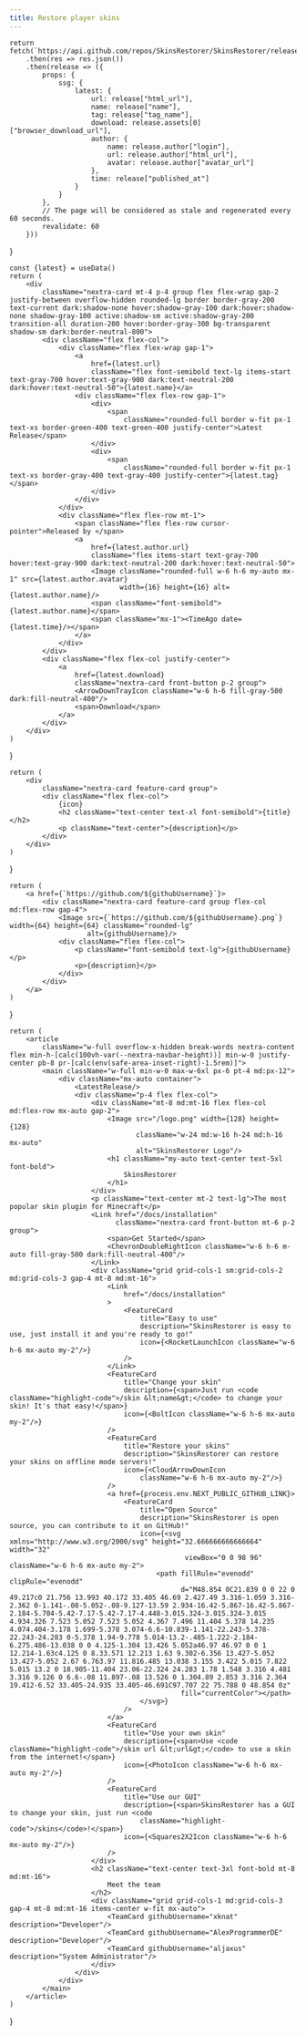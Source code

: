 ```yaml
---
title: Restore player skins
---
```






    return fetch(`https://api.github.com/repos/SkinsRestorer/SkinsRestorer/releases/latest`)
        .then(res => res.json())
        .then(release => ({
            props: {
                ssg: {
                    latest: {
                        url: release["html_url"],
                        name: release["name"],
                        tag: release["tag_name"],
                        download: release.assets[0]["browser_download_url"],
                        author: {
                            name: release.author["login"],
                            url: release.author["html_url"],
                            avatar: release.author["avatar_url"]
                        },
                        time: release["published_at"]
                    }
                }
            },
            // The page will be considered as stale and regenerated every 60 seconds.
            revalidate: 60
        }))
}

    const {latest} = useData()
    return (
        <div
            className="nextra-card mt-4 p-4 group flex flex-wrap gap-2 justify-between overflow-hidden rounded-lg border border-gray-200 text-current dark:shadow-none hover:shadow-gray-100 dark:hover:shadow-none shadow-gray-100 active:shadow-sm active:shadow-gray-200 transition-all duration-200 hover:border-gray-300 bg-transparent shadow-sm dark:border-neutral-800">
            <div className="flex flex-col">
                <div className="flex flex-wrap gap-1">
                    <a
                        href={latest.url}
                        className="flex font-semibold text-lg items-start text-gray-700 hover:text-gray-900 dark:text-neutral-200 dark:hover:text-neutral-50">{latest.name}</a>
                    <div className="flex flex-row gap-1">
                        <div>
                            <span
                                className="rounded-full border w-fit px-1 text-xs border-green-400 text-green-400 justify-center">Latest Release</span>
                        </div>
                        <div>
                            <span
                                className="rounded-full border w-fit px-1 text-xs border-gray-400 text-gray-400 justify-center">{latest.tag}</span>
                        </div>
                    </div>
                </div>
                <div className="flex flex-row mt-1">
                    <span className="flex flex-row cursor-pointer">Released by </span>
                    <a
                        href={latest.author.url}
                        className="flex items-start text-gray-700 hover:text-gray-900 dark:text-neutral-200 dark:hover:text-neutral-50">
                        <Image className="rounded-full w-6 h-6 my-auto mx-1" src={latest.author.avatar}
                               width={16} height={16} alt={latest.author.name}/>
                        <span className="font-semibold">{latest.author.name}</span>
                        <span className="mx-1"><TimeAgo date={latest.time}/></span>
                    </a>
                </div>
            </div>
            <div className="flex flex-col justify-center">
                <a
                    href={latest.download}
                    className="nextra-card front-button p-2 group">
                    <ArrowDownTrayIcon className="w-6 h-6 fill-gray-500 dark:fill-neutral-400"/>
                    <span>Download</span>
                </a>
            </div>
        </div>
    )
}

    return (
        <div
            className="nextra-card feature-card group">
            <div className="flex flex-col">
                {icon}
                <h2 className="text-center text-xl font-semibold">{title}</h2>
                <p className="text-center">{description}</p>
            </div>
        </div>
    )
}

    return (
        <a href={`https://github.com/${githubUsername}`}>
            <div className="nextra-card feature-card group flex-col md:flex-row gap-4">
                <Image src={`https://github.com/${githubUsername}.png`} width={64} height={64} className="rounded-lg"
                       alt={githubUsername}/>
                <div className="flex flex-col">
                    <p className="font-semibold text-lg">{githubUsername}</p>
                    <p>{description}</p>
                </div>
            </div>
        </a>
    )
}


    return (
        <article
            className="w-full overflow-x-hidden break-words nextra-content flex min-h-[calc(100vh-var(--nextra-navbar-height))] min-w-0 justify-center pb-8 pr-[calc(env(safe-area-inset-right)-1.5rem)]">
            <main className="w-full min-w-0 max-w-6xl px-6 pt-4 md:px-12">
                <div className="mx-auto container">
                    <LatestRelease/>
                    <div className="p-4 flex flex-col">
                        <div className="mt-8 md:mt-16 flex flex-col md:flex-row mx-auto gap-2">
                            <Image src="/logo.png" width={128} height={128}
                                   className="w-24 md:w-16 h-24 md:h-16 mx-auto"
                                   alt="SkinsRestorer Logo"/>
                            <h1 className="my-auto text-center text-5xl font-bold">
                                SkinsRestorer
                            </h1>
                        </div>
                        <p className="text-center mt-2 text-lg">The most popular skin plugin for Minecraft</p>
                        <Link href="/docs/installation"
                              className="nextra-card front-button mt-6 p-2 group">
                            <span>Get Started</span>
                            <ChevronDoubleRightIcon className="w-6 h-6 m-auto fill-gray-500 dark:fill-neutral-400"/>
                        </Link>
                        <div className="grid grid-cols-1 sm:grid-cols-2 md:grid-cols-3 gap-4 mt-8 md:mt-16">
                            <Link
                                href="/docs/installation"
                            >
                                <FeatureCard
                                    title="Easy to use"
                                    description="SkinsRestorer is easy to use, just install it and you're ready to go!"
                                    icon={<RocketLaunchIcon className="w-6 h-6 mx-auto my-2"/>}
                                />
                            </Link>
                            <FeatureCard
                                title="Change your skin"
                                description={<span>Just run <code className="highlight-code">/skin &lt;name&gt;</code> to change your skin! It's that easy!</span>}
                                icon={<BoltIcon className="w-6 h-6 mx-auto my-2"/>}
                            />
                            <FeatureCard
                                title="Restore your skins"
                                description="SkinsRestorer can restore your skins on offline mode servers!"
                                icon={<CloudArrowDownIcon
                                    className="w-6 h-6 mx-auto my-2"/>}
                            />
                            <a href={process.env.NEXT_PUBLIC_GITHUB_LINK}>
                                <FeatureCard
                                    title="Open Source"
                                    description="SkinsRestorer is open source, you can contribute to it on GitHub!"
                                    icon={<svg xmlns="http://www.w3.org/2000/svg" height="32.666666666666664" width="32"
                                               viewBox="0 0 98 96" className="w-6 h-6 mx-auto my-2">
                                        <path fillRule="evenodd" clipRule="evenodd"
                                              d="M48.854 0C21.839 0 0 22 0 49.217c0 21.756 13.993 40.172 33.405 46.69 2.427.49 3.316-1.059 3.316-2.362 0-1.141-.08-5.052-.08-9.127-13.59 2.934-16.42-5.867-16.42-5.867-2.184-5.704-5.42-7.17-5.42-7.17-4.448-3.015.324-3.015.324-3.015 4.934.326 7.523 5.052 7.523 5.052 4.367 7.496 11.404 5.378 14.235 4.074.404-3.178 1.699-5.378 3.074-6.6-10.839-1.141-22.243-5.378-22.243-24.283 0-5.378 1.94-9.778 5.014-13.2-.485-1.222-2.184-6.275.486-13.038 0 0 4.125-1.304 13.426 5.052a46.97 46.97 0 0 1 12.214-1.63c4.125 0 8.33.571 12.213 1.63 9.302-6.356 13.427-5.052 13.427-5.052 2.67 6.763.97 11.816.485 13.038 3.155 3.422 5.015 7.822 5.015 13.2 0 18.905-11.404 23.06-22.324 24.283 1.78 1.548 3.316 4.481 3.316 9.126 0 6.6-.08 11.897-.08 13.526 0 1.304.89 2.853 3.316 2.364 19.412-6.52 33.405-24.935 33.405-46.691C97.707 22 75.788 0 48.854 0z"
                                              fill="currentColor"></path>
                                    </svg>}
                                />
                            </a>
                            <FeatureCard
                                title="Use your own skin"
                                description={<span>Use <code className="highlight-code">/skin url &lt;url&gt;</code> to use a skin from the internet!</span>}
                                icon={<PhotoIcon className="w-6 h-6 mx-auto my-2"/>}
                            />
                            <FeatureCard
                                title="Use our GUI"
                                description={<span>SkinsRestorer has a GUI to change your skin, just run <code
                                    className="highlight-code">/skins</code>!</span>}
                                icon={<Squares2X2Icon className="w-6 h-6 mx-auto my-2"/>}
                            />
                        </div>
                        <h2 className="text-center text-3xl font-bold mt-8 md:mt-16">
                            Meet the team
                        </h2>
                        <div className="grid grid-cols-1 md:grid-cols-3 gap-4 mt-8 md:mt-16 items-center w-fit mx-auto">
                            <TeamCard githubUsername="xknat" description="Developer"/>
                            <TeamCard githubUsername="AlexProgrammerDE" description="Developer"/>
                            <TeamCard githubUsername="aljaxus" description="System Administrator"/>
                        </div>
                    </div>
                </div>
            </main>
        </article>
    )
}

<RootComponent/>
